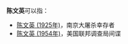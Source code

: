 '''陈文英'''可以指：

*[[陈文英_(1925年)|陈文英 (1925年)]]，南京大屠杀幸存者
*[[陈文英_(1954年)|陈文英 (1954年)]]，美国联邦调查局间谍

{{disamb|cat=三字陈姓人名消歧义|wen}}